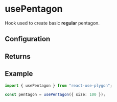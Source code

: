 ---
---


# usePentagon

Hook used to create basic **regular** pentagon.

## Configuration

<NSidesRegPolygonNote hookName="usePentagon" shapeName="pentagon" sides="5" />

<RegularPolygonProps />

<PrimitiveConfig />

## Returns

<PrimitiveReturns configType="PolygonConfig" />

## Example

```ts
import { usePentagon } from "react-use-plygon";

const pentagon = usePentagon({ size: 100 });
```
